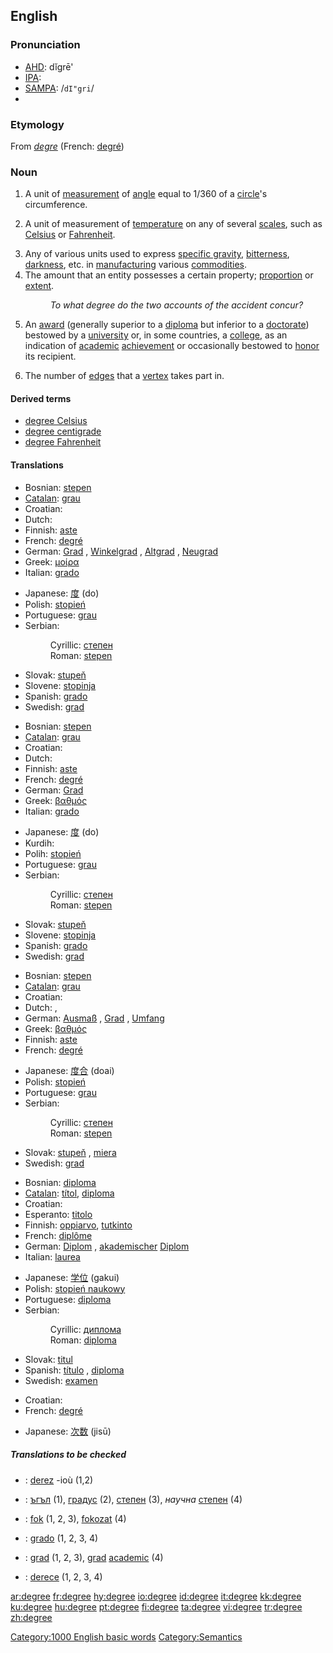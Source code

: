 {{wikipedia}}
==English==

{{rank|happiness|religion|dress|916|degree|spoken|stop|moral}}

===Pronunciation===
*[[AHD]]: dĭgrē'
*[[IPA]]: {{unicode|/dɪ'gri/}}
*[[SAMPA]]: /<tt>dI"gri</tt>/
*{{audio|en-us-degree.ogg|Audio (US)}}

===Etymology===
From {{OF.}} ''[[degre]]'' (French: [[degré]])

===Noun===
{{en-noun}}

# {{geometry}} A unit of [[measurement]] of [[angle]] equal to 1/360 of a [[circle]]'s circumference.
# {{physics}} A unit of measurement of [[temperature]] on any of several [[scales]], such as [[Celsius]] or [[Fahrenheit]].<!--this info belongs at "kelvin", not here: (Note that the [[kelvin]] is a temperature unit without a degree symbol.)-->
# Any of various units used to express [[specific gravity]], [[bitterness]], [[darkness]], etc. in [[manufacturing]] various [[commodities]].
# The amount that an entity possesses a certain property; [[proportion]] or [[extent]].
#:''To what degree do the two accounts of the accident concur?''
# An [[award]] (generally superior to a [[diploma]] but inferior to a [[doctorate]]) bestowed by a [[university]] or, in some countries, a [[college]], as an indication of [[academic]] [[achievement]] or occasionally bestowed to [[honor]] its recipient.<!-- Could be used (if not correctly) to describe any [[undergraduate]] or [[postgraduate]] training.-->
# {{graph theory}} The number of [[edge|edges]] that a [[vertex]] takes part in.

====Derived terms====
*[[degree Celsius]]
*[[degree centigrade]]
*[[degree Fahrenheit]]

====Translations====

{{trans-top|in geometry: unit of angle}}
*Bosnian: [[stepen#Bosnian|stepen]] {{f}}
*[[Catalan]]: [[grau]] {{m}}
*Croatian: {{t|hr|stupanj|m}}
*Dutch: {{t+|nl|graad|m}}
*Finnish: [[aste#Finnish|aste]]
*French: [[degré]] {{m}}
*German: [[Grad]] {{n}}, [[Winkelgrad]] {{n}}, [[Altgrad]] {{n}}, [[Neugrad]] {{n}}
*Greek: [[μοίρα]] {{f}}
*Italian: [[grado]] {{m}}
{{trans-mid}}
*Japanese: [[度]] (do)
*Polish: [[stopień]] {{m}}
*Portuguese: [[grau]] {{m}}
*Serbian:
*:Cyrillic: [[степен#Serbian|степен]] {{m}}
*:Roman: [[stepen#Serbian|stepen]] {{m}}
*Slovak: [[stupeň]] {{m}}
*Slovene: [[stopinja]] {{f}}
*Spanish: [[grado]] {{m}}
*Swedish: [[grad#Swedish|grad]] {{c}}
{{trans-bottom}}

{{trans-top|unit of temperature}}
*Bosnian: [[stepen#Bosnian|stepen]] {{f}}
*[[Catalan]]: [[grau]] {{m}}
*Croatian: {{t|hr|stupanj|m}}
*Dutch: {{t+|nl|graad|m}}
*Finnish: [[aste#Finnish|aste]]
*French: [[degré]] {{m}}
*German: [[Grad]] {{m}}
*Greek: [[βαθμός]] {{m}}
*Italian: [[grado]] {{m}}
{{trans-mid}}
*Japanese: [[度]] (do)
*Kurdih: {{KUchar|[[پله‌]]}}
*Polih: [[stopień]] {{m}}
*Portuguese: [[grau]] {{m}}
*Serbian:
*:Cyrillic: [[степен#Serbian|степен]] {{m}}
*:Roman: [[stepen#Serbian|stepen]] {{m}}
*Slovak: [[stupeň]] {{m}}
*Slovene: [[stopinja]] {{f}}
*Spanish: [[grado]] {{m}}
*Swedish: [[grad#Swedish|grad]] {{c}}
{{trans-bottom}}

{{trans-top|amount, proportion, extent}}
*Bosnian: [[stepen#Bosnian|stepen]] {{f}}
*[[Catalan]]: [[grau]] {{m}}
*Croatian: {{t|hr|stupanj|m}}
*Dutch: {{t+|nl|graad|m}}, {{t-|nl|mate|c}}
*German: [[Ausmaß]] {{n}}, [[Grad]] {{m}}, [[Umfang]] {{m}}
*Greek: [[βαθμός]] {{m}}
*Finnish: [[aste#Finnish|aste]]
*French: [[degré]] {{m}}
{{trans-mid}}
*Japanese: [[度合]] (doai)
*Polish: [[stopień]] {{m}}
*Portuguese: [[grau]] {{m}}
*Serbian:
*:Cyrillic: [[степен#Serbian|степен]] {{m}}
*:Roman: [[stepen#Serbian|stepen]] {{m}}
*Slovak: [[stupeň]] {{m}}, [[miera]] {{f}}
*Swedish: [[grad#Swedish|grad]] {{c}}
{{trans-bottom}}

{{trans-top|academic award}}
*Bosnian: [[diploma#Bosnian|diploma]] {{f}}
*[[Catalan]]: [[títol]], [[diploma]]
*Croatian: {{t|hr|diploma|f}}
*Esperanto: [[titolo]]
*Finnish: [[oppiarvo]], [[tutkinto]]
*French: [[diplôme]] {{m}}
*German: [[Diplom]] {{m}}, [[akademischer]] [[Diplom]] {{m}}
*Italian: [[laurea]] {{f}}
{{trans-mid}}
*Japanese: [[学位]] (gakui)
*Polish: [[stopień naukowy]] {{m}}
*Portuguese: [[diploma]] {{m}}
*Serbian:
*:Cyrillic: [[диплома#Serbian|диплома]] {{f}}
*:Roman: [[diploma#Serbian|diploma]] {{f}}
*Slovak: [[titul]] {{m}}
*Spanish: [[título]] {{m}}, [[diploma]] {{m}}
*Swedish: [[examen]] {{c}}
{{trans-bottom}}

{{trans-top|in graph theory: the number of edges that a vertex takes part in}}
*Croatian: {{t|hr|stupanj|m}}
*French: [[degré]] {{m}}
{{trans-mid}}
*Japanese: [[次数]] (jisū)
{{trans-bottom}}

=====Translations to be checked=====
<!--Remove this section once all of the translations below have been moved into the tables above.-->
{{checktrans}}

*{{ttbc|Breton}}: [[derez]] {{m}} -ioù (1,2)
*{{ttbc|Bulgarian}}: [[ъгъл]] {{m}} (1), [[градус]] {{m}} (2), [[степен]] {{f}} (3), ''научна'' [[степен]] {{f}} (4)
*{{ttbc|Hungarian}}: [[fok]] (1, 2, 3), [[fokozat]] (4)
*{{ttbc|Interlingua}}: [[grado#Interlingua|grado]] (1, 2, 3, 4)
*{{ttbc|Romanian}}: [[grad#Romanian|grad]] {{m}} (1, 2, 3), [[grad#Romanian|grad]] [[academic#Romanian|academic]] {{m}} (4)
*{{ttbc|Turkish}}: [[derece]] (1, 2, 3, 4)

[[Category:1000 English basic words]]
[[Category:Semantics]]

[[ar:degree]]
[[fr:degree]]
[[hy:degree]]
[[io:degree]]
[[id:degree]]
[[it:degree]]
[[kk:degree]]
[[ku:degree]]
[[hu:degree]]
[[pt:degree]]
[[fi:degree]]
[[ta:degree]]
[[vi:degree]]
[[tr:degree]]
[[zh:degree]]